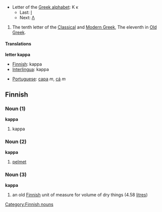 *Letter of the [[Greek alphabet]]: &#922; &#954;
**Last: [[iota|&#921;]]
**Next: [[lambda|&#923;]]

#The tenth letter of the [[en:Classical Greek|Classical]] and [[en:Modern Greek|Modern Greek]], The eleventh in [[en:Old Greek|Old Greek]].

==== Translations ====
<!--DefA-->'''letter kappa'''
{{top}}
<!--languages from A to I go here-->
*[[Finnish]]: kappa
*[[Interlingua]]: kappa
{{mid}}
<!--languages from J to Z go here-->
*[[Portuguese]]: [[capa]] ''m'', [[cá]] ''m''
{{bottom}}

==Finnish==

===Noun (1)===
'''kappa'''

#kappa

===Noun (2)===
'''kappa'''

#[[pelmet]]

===Noun (3)===
'''kappa'''

#an old [[Finnish]] unit of measure for volume of dry things (4.58 [[litre]]s)

[[Category:Finnish nouns]]